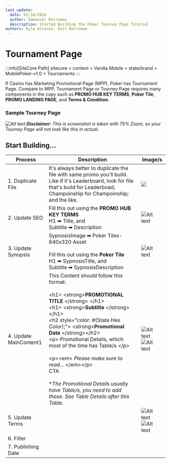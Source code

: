 ```yaml
---
last_update:
  date: 01/16/2024
  author: Emmanuel Borromeo
  description: Started Building the Poker Tourney Page Tutorial
authors: Kyle Atienza, Emil Borromeo
---
```


# Tournament Page

:::info[SiteCore Path]
sitecore > content > Vanilla.Mobile > state/brand > MobilePoker-v1.0 > Tournaments
:::

If Casino has Marketing Promotional Page (MPP), Poker has Tournament Page. Compare to MPP, Tournament Page or Tourney Page requires many components in the copy such as **PROMO HUB KEY TERMS**, **Poker Tile**, **PROMO LANDING PAGE**, and **Terms & Condition**.

### Sample Tourney Page

![Alt text](<../../static/img/builds/tourney-page/tourney page.png>)
***Disclaimer:** This is screenshot is taken with 75% Zoom, so your Tourney Page will not look like this in actual.*

## Start Building...

| Process | Description | Image/s |
| --- | --- | --- |
| 1. Duplicate File | It's always better to duplicate the file with same promo you'll build. Like if it's Leaderboard, look for file that's build for Leaderboad; Champoinship for Champoinship; and the like. |![](<../../static/img/builds/tourney-page/sitecore tourney - 0.png>)|
| 2. Update SEO | Fill this out using the **PROMO HUB KEY TERMS** <br/> H1 ➡ Title, and <br/>Subtitle ➡ Description  |![Alt text](<../../static/img/builds/tourney-page/sitecore tourney - 2.png>)|
| 3. Update Synopsis | SypnosisImage ➡ Poker Tiles-640x320 Asset <br/><br/> Fill this out using the **Poker Tile** <br/> H1 ➡ SypnosisTitle, and <br/>Subtitle ➡ SypnosisDescription|![Alt text](<../../static/img/builds/tourney-page/sitecore tourney - 3.png>)|
| 4. Update MainContent1 | This Content should follow this format: <br/><br/> \<h1> \<strong>**PROMOTIONAL TITLE** \</strong> \</h1> <br/> \<h1> \<strong>**Subtitle** \</strong> \</h1> <br/> \<h2 style="color: #(State Hex Color);"> \<strong>**Promotional Date** \</strong>\</h2> <br/> \<p> Promotional Details, which most of the time has Table/s \</p><br/> <br/> \<p>\<em> *Please make sure to read...* \</em>\</p><br/> CTA <br/><br/> \**The Promotional Details usually have Table/s, you need to add those. See Table Details after this Table.*|![Alt text](<../../static/img/builds/tourney-page/sitecore tourney - 4.png>)![Alt text](<../../static/img/builds/tourney-page/sitecore tourney - 4 1.png>)|
| 5. Update Terms ||![Alt text](<../../static/img/builds/tourney-page/sitecore tourney - 5.png>)![Alt text](<../../static/img/builds/tourney-page/sitecore tourney - 5 1.png>)|
| 6. Filter |||
| 7. Publishing Date |||